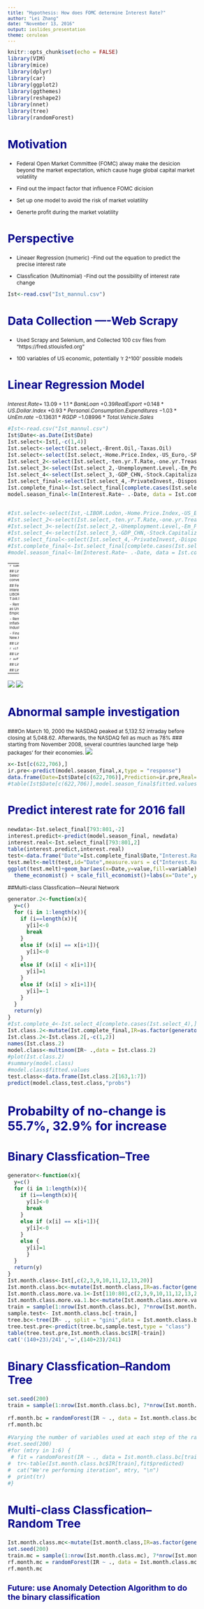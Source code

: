 ```yaml
---
title: "Hypothesis: How does FOMC determine Interest Rate?"
author: "Lei Zhang"
date: "November 13, 2016"
output: ioslides_presentation
theme: cerulean
---
```

<style type="text/css">

body{ /* Normal  */
   font-size: 12px;
}
td {  /* Table  */
   font-size: 8px;
}
h1 { /* Header 1 */
 font-size: 28px;
 color: DarkBlue;
}
h2 { /* Header 2 */
 font-size: 26px;
 color: DarkBlue;
}
h3 { /* Header 3 */
 font-size: 18px;
 color: DarkBlue;
}
code.r{ /* Code block */
  font-size: 12px;
}
pre { /* Code block */
  font-size: 12px
}
</style>
```r
knitr::opts_chunk$set(echo = FALSE)
library(VIM)
library(mice)
library(dplyr)
library(car)
library(ggplot2)
library(ggthemes)
library(reshape2)
library(nnet)
library(tree)
library(randomForest)
```

## Motivation

- Federal Open Market Committee (FOMC) alway make the desicion beyond the market expectation, which cause huge global capital market volatility

- Find out the impact factor that influence FOMC dicision

- Set up one model to avoid the risk of market volatility

- Generte profit during the market volatility 

## Perspective

- Lineaer Regression (numeric)  -Find out the equation to predict the precise interest rate

- Classfication  (Multinomial)  -Find out the possibility of interest rate change

```r
Ist<-read.csv("Ist_mannul.csv")

```

## Data Collection ----Web Scrapy

- Used Scrapy and Selenium, and Collected 100 csv files from "https://fred.stlouisfed.org"

- 100 variables of US economic, potentially 'r 2^100' possible models

## Linear Regression Model
$Interest.Rate =$ $13.09 + 1.1*BankLoan$ $+ 0.39RealExport$ $+ 0.148*US.Dollar.Index$ $+ 0.93*Personal.Consumption.Expenditures$ $- 1.03*UnEm.rate$ $- 0.13631*RGDP$ $- 1.08996*Total.Vehicle.Sales$
```r
#Ist<-read.csv("Ist_mannul.csv")
Ist$Date<-as.Date(Ist$Date)
Ist.select<-Ist[,-c(1,4)]
Ist.select<-select(Ist.select,-Brent.Oil,-Taxas.Oil)
Ist.select<-select(Ist.select,-Home.Price.Index,-US_Euro,-SP500,-Home.Price.Index,-Manufacturing.output,-NASDAQ)
Ist.select_2<-select(Ist.select,-ten.yr.T.Rate,-one.yr.Treasury.Rate,-Bond.Yield,-T.bill.MRate)
Ist.select_3<-select(Ist.select_2,-Unemployment.Level,-Em_Pop.rate,-Light.vehicle.sale,-Employee.payroll,-LFP.rate,-NewHouse.permit,-Inflation)
Ist.select_4<-select(Ist.select_3,-GDP_CHN,-Stock.Capitalization.to.GDP,-M2.velocity,-Industrial.Index,-ConsumerPrice,-NetExport,-Debt.rates)
Ist.select_final<-select(Ist.select_4,-PrivateInvest,-Disposable.income,-Psaving.rate,-New.House.Start,-M1.velocity)
Ist.complete_final<-Ist.select_final[complete.cases(Ist.select_final),]
model.season_final<-lm(Interest.Rate~ .-Date, data = Ist.complete_final)


#Ist.select<-select(Ist,-LIBOR.Lodon,-Home.Price.Index,-US_Euro,-SP500,-Home.Price.Index,-Manufacturing.output,-NASDAQ,-Brent.Oil,-Taxas.Oil)
#Ist.select_2<-select(Ist.select,-ten.yr.T.Rate,-one.yr.Treasury.Rate,-Bond.Yield,-T.bill.MRate)
#Ist.select_3<-select(Ist.select_2,-Unemployment.Level,-Em_Pop.rate,-Light.vehicle.sale,-Employee.payroll,-LFP.rate,-NewHouse.permit,-Inflation)
#Ist.select_4<-select(Ist.select_3,-GDP_CHN,-Stock.Capitalization.to.GDP,-M2.velocity,-Industrial.Index,-ConsumerPrice,-NetExport,-Debt.rates)
#Ist.select_final<-select(Ist.select_4,-PrivateInvest,-Disposable.income,-Psaving.rate,-New.House.Start,-M1.velocity)
#Ist.complete_final<-Ist.select_final[complete.cases(Ist.select_final),]
#model.season_final<-lm(Interest.Rate~ .-Date, data = Ist.complete_final)
```

---
```r
summary(model.season_final)
```

## Linear Regression Model---Feature Selection
- Mannully Select :remove the variables increasing as time going on or convert to percentage change
```r
ggplot(Ist,aes(x=Date,y=Employee.payroll))+geom_bar(aes(fill=Employee.payroll),stat = 'identity')+theme_bw()
```


## Feature Selection
- Remove the varibles that caused by Interest rate such as LIBOR.Lodon,ten.yr.T.Rate,one.yr.Treasury.Rate,Bond.Yield, T.bill.MRate

- Remove the variables that with high multicollinearity such as Unemployment.Level,Em_Pop.rate,Light.vehicle.sale, Employee.payroll,LFP.rate,NewHouse.permit,Inflation

- Remove the annually variables and no correlation such as Inflation,GDP_CHN,Stock.Capitalization.to.GDP,M2.velocity, Industrial.Index,ConsumerPrice,NetExport,Debt.rates

- Final filter by AIC: Disposable.income,Psaving.rate, New.House.Start,M1.velocity,PrivateInvest

## Linear model result--VIF

```r
vif(model.season_final)
```

## Linear model result--avPlots

```r
avPlots(model.season_final)
```

## Linear model result--influencePlot
```r
influencePlot(model.season_final)
```

## Linear model result
```r
plot(model.season_final)
```

---
  ![](./linear2.png)
  ![](./linear3.png)

## Abnormal sample investigation
###On March 10, 2000 the NASDAQ peaked at 5,132.52 intraday before closing at 5,048.62. Afterwards, the NASDAQ fell as much as 78%
### starting from November 2008, several countries launched large 'help packages' for their economies.
  ![](./linear4.png)
```r
x<-Ist[c(622,706),]
ir.pre<-predict(model.season_final,x,type = "response")
data.frame(Date=Ist$Date[c(622,706)],Prediction=ir.pre,Real=Ist$Interest.Rate[c(622.706)])
#table(Ist$Date[c(622,706)],model.season_final$fitted.values[c(104,132)][[1]])
```





## Predict interest rate for 2016 fall
```r

newdata<-Ist.select_final[793:801,-2]
interest.predict<-predict(model.season_final, newdata)
interest.real<-Ist.select_final[793:801,2]
table(interest.predict,interest.real)
test<-data.frame("Date"=Ist.complete_final$Date,"Interest.Rate.Predict"=model.season_final$fitted.values,"Interest.Rate.Real"=Ist.complete_final$Interest.Rate)
test.melt<-melt(test,id="Date",measure.vars = c("Interest.Rate.Real","Interest.Rate.Predict"))
ggplot(test.melt)+geom_bar(aes(x=Date,y=value,fill=variable),stat = "identity",position = "dodge")+
  theme_economist() + scale_fill_economist()+labs(x="Date",y="Interest Rate",fill="Real v.s Prediction")

```

##Multi-class Classfication---Neural Network

```r
generator.2<-function(x){
  y=c()
  for (i in 1:length(x)){
    if (i==length(x)){
      y[i]<-0
      break
    }
    else if (x[i] == x[i+1]){
      y[i]<-0
    }
    else if (x[i] < x[i+1]){
      y[i]=1
    }
    else if (x[i] > x[i+1]){
      y[i]=-1
    }
  }
  return(y)
}
#Ist.complete_4<-Ist.select_4[complete.cases(Ist.select_4),]
Ist.class.2<-mutate(Ist.complete_final,IR=as.factor(generator.2(Interest.Rate)))
Ist.class.2<-Ist.class.2[,-c(1,2)]
names(Ist.class.2)
model.class<-multinom(IR~ .,data = Ist.class.2)
#plot(Ist.class.2)
#summary(model.class)
#model.class$fitted.values
test.class<-data.frame(Ist.class.2[163,1:7])
predict(model.class,test.class,"probs")
```
# Probabilty of no-change is 55.7%, 32.9% for increase 

## Binary Classfication--Tree
```r
generator<-function(x){
  y=c()
  for (i in 1:length(x)){
    if (i==length(x)){
      y[i]<-0
      break
    }
    else if (x[i] == x[i+1]){
      y[i]<-0
    }
    else {
      y[i]=1
      }
  }
  return(y)
}
Ist.month.class<-Ist[,c(2,3,9,10,11,12,13,20)]
Ist.month.class.bc<-mutate(Ist.month.class,IR=as.factor(generator(Interest.Rate)))[,-c(1,2)]
Ist.month.class.more.va.1<-Ist[110:801,c(2,3,9,10,11,12,13,20,28,29,31)]
Ist.month.class.more.va.1.bc<-mutate(Ist.month.class.more.va.1,IR=as.factor(generator(Interest.Rate)))[,-c(1,2)]
train = sample(1:nrow(Ist.month.class.bc), 7*nrow(Ist.month.class.bc)/10)
sample.test<- Ist.month.class.bc[-train,]
tree.bc<-tree(IR~ ., split = "gini",data = Ist.month.class.bc[train,])
tree.test.pre<-predict(tree.bc,sample.test,type = "class")
table(tree.test.pre,Ist.month.class.bc$IR[-train])
cat('(140+23)/241','=',(140+23)/241)
```

## Binary Classfication--Random Tree
```r

set.seed(200)
train = sample(1:nrow(Ist.month.class.bc), 7*nrow(Ist.month.class.bc)/10)

rf.month.bc = randomForest(IR ~ ., data = Ist.month.class.bc, subset = train, importance = TRUE)
rf.month.bc 

#Varying the number of variables used at each step of the random forest procedure.
#set.seed(200)
#for (mtry in 1:6) {
 # fit = randomForest(IR ~ ., data = Ist.month.class.bc[train, ], mtry = mtry)
#  tr<-table(Ist.month.class.bc$IR[train],fit$predicted)
#  cat("We're performing iteration", mtry, "\n")
#  print(tr)
#}
```

## Multi-class Classfication--Random Tree
```r
Ist.month.class.mc<-mutate(Ist.month.class,IR=as.factor(generator.2(Interest.Rate)))[,-c(1,2)]
set.seed(200)
train.mc = sample(1:nrow(Ist.month.class.mc), 7*nrow(Ist.month.class.mc)/10)
rf.month.mc = randomForest(IR ~ ., data = Ist.month.class.mc, subset = train.mc, importance=TRUE)
rf.month.mc 
```

### Future: use Anomaly Detection Algorithm to do the binary classification 